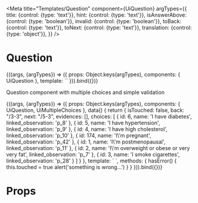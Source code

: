 
<Meta
  title="Templates/Question"
  component={UiQuestion}
  argTypes={{
    title: {control: {type: 'text'}},
    hint: {control: {type: 'text'}},
    isAnswerAbove: {control: {type: 'boolean'}},
    invalid: {control: {type: 'boolean'}},
    toBack: {control: {type: 'text'}},
    toNext: {control: {type: 'text'}},
    translation: {control: {type: 'object'}},
  }}
/>

# Question

<Canvas>
  <Story
    name="Common"
    args={{
      title: 'What is your superpower?',
      hint: 'Select one answer.',
      toBack: '/3-3',
      toNext: '/5-4',
      invalid: true,
      translation: {
        back: 'Back',
        next: 'Next',
        answerAbove: 'Select an answer above',
      }
    }}
  >
    {((args, {argTypes}) => ({
      props: Object.keys(argTypes),
      components: { UiQuestion },
      template: `<UiQuestion
        :title="title"
        :hint="hint"
        :is-answer-above="isAnswerAbove"
        :invalid="invalid"
        :to-back="toBack"
        :to-next="toNext"
        :translation="translation"
        style="max-width: 780px; min-height: 465px"
      />`
    })).bind({})}
  </Story>
</Canvas>

Question component with multiple choices and simple validation

<Canvas>
  <Story
    name="Question with multiple choices"
    argTypes={{
      touched: {control: {type: 'boolean'}},
    }}
    args={{
      invalid: false,
      touched: false,
    }}
  >
    {((args, {argTypes}) => ({
      props: Object.keys(argTypes),
      components: { UiQuestion, UiMultipleChoices },
      data() {
        return {
          isTouched: false,
          back: "/3-3",
          next: "/5-3",
          evidences: [],
          choices: [
            {
              id: 6,
              name: 'I have diabetes',
              linked_observation: 'p_8'
            },
            {
              id: 5,
              name: 'I have hypertension',
              linked_observation: 'p_9'
            },
            {
              id: 4,
              name: 'I have high cholesterol',
              linked_observation: 'p_10'
            },
            {
              id: 174,
              name: 'I\'m pregnant',
              linked_observation: 'p_42'
            },
            {
              id: 1,
              name: 'I\'m postmenopausal',
              linked_observation: 'p_11'
            },
            {
              id: 2,
              name: 'I\'m overweight or obese or very very fat',
              linked_observation: 'p_7'
            },
            {
              id: 3,
              name: 'I smoke cigarettes',
              linked_observation: 'p_28'
            }
          ]
        }
      },
      template: `<UiQuestion
        title="Please check all the statements below that apply to you."
        hint="Select one answer in each row."
        :to-next="next"
        :to-back="back"
        :invalid="invalid"
        @has-error="hasError"
        style="max-width: 780px; min-height: 465px"
      >
        <UiMultipleChoices
          v-model="evidences"
          v-model:invalid="invalid"
          :choices="choices"
          :touched="touched"
        />
      </UiQuestion>`,
      methods: {
        hasError() {
          this.touched = true
          alert('something is wrong...')
        }
      }
    })).bind({})}
  </Story>
</Canvas>

# Props

<Props of={UiQuestion} />
